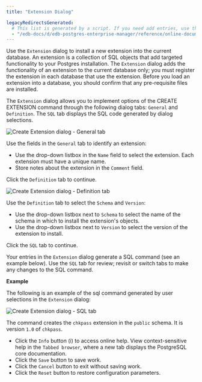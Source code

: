 ```yaml
---
title: "Extension Dialog"

legacyRedirectsGenerated:
  # This list is generated by a script. If you need add entries, use the `legacyRedirects` key.
  - "/edb-docs/d/edb-postgres-enterprise-manager/reference/online-documentation/8.0/extension_dialog.html"
---
```


<div id="extension_dialog" class="registered_link"></div>

Use the `Extension` dialog to install a new extension into the current database. An extension is a collection of SQL objects that add targeted functionality to your Postgres installation. The `Extension` dialog adds the functionality of an extension to the current database only; you must register the extension in each database that use the extension. Before you load an extension into a database, you should confirm that any pre-requisite files are installed.

The `Extension` dialog allows you to implement options of the CREATE EXTENSION command through the following dialog tabs: `General` and `Definition`. The `SQL` tab displays the SQL code generated by dialog selections.

![Create Extension dialog - General tab](../../images/extension_general.png)

Use the fields in the `General` tab to identify an extension:

-   Use the drop-down listbox in the `Name` field to select the extension. Each extension must have a unique name.
-   Store notes about the extension in the `Comment` field.

Click the `Definition` tab to continue.

![Create Extension dialog - Definition tab](../../images/extension_definition.png)

Use the `Definition` tab to select the `Schema` and `Version`:

-   Use the drop-down listbox next to `Schema` to select the name of the schema in which to install the extension's objects.
-   Use the drop-down listbox next to `Version` to select the version of the extension to install.

Click the `SQL` tab to continue.

Your entries in the `Extension` dialog generate a SQL command (see an example below). Use the `SQL` tab for review; revisit or switch tabs to make any changes to the SQL command.

**Example**

The following is an example of the sql command generated by user selections in the `Extension` dialog:

![Create Extension dialog - SQL tab](../../images/extension_sql.png)

The command creates the `chkpass` extension in the `public` schema. It is version `1.0` of `chkpass`.

-   Click the `Info` button (i) to access online help. View context-sensitive help in the `Tabbed browser`, where a new tab displays the PostgreSQL core documentation.
-   Click the `Save` button to save work.
-   Click the `Cancel` button to exit without saving work.
-   Click the `Reset` button to restore configuration parameters.
